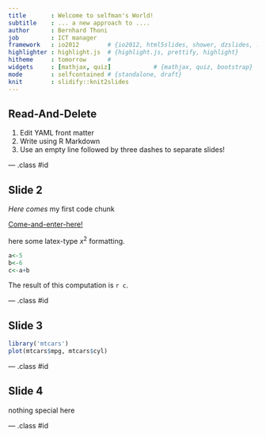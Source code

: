 ```yaml
---
title       : Welcome to selfman's World! 
subtitle    : ... a new approach to ....
author      : Bernhard Thoni
job         : ICT manager
framework   : io2012        # {io2012, html5slides, shower, dzslides, ...}
highlighter : highlight.js  # {highlight.js, prettify, highlight}
hitheme     : tomorrow      # 
widgets     : [mathjax, quiz]            # {mathjax, quiz, bootstrap}
mode        : selfcontained # {standalone, draft}
knit        : slidify::knit2slides
---
```


## Read-And-Delete

1. Edit YAML front matter
2. Write using R Markdown
3. Use an empty line followed by three dashes to separate slides!

--- .class #id 

## Slide 2

*Here* _comes_ my first code chunk  

[Come-and-enter-here!](http://www.kanubau.de)

here some latex-type $x^2$ formatting.

```r
a<-5
b<-6
c<-a+b
``` 

The result of this computation is `r c`.  

--- .class #id

## Slide 3

```r
library('mtcars')
plot(mtcars$mpg, mtcars$cyl)

```

--- .class #id

## Slide 4

nothing special here

--- .class #id





